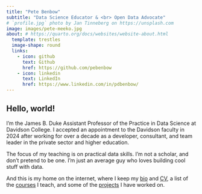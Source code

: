 ```yaml
---
title: "Pete Benbow"
subtitle: "Data Science Educator & <br> Open Data Advocate"
# `profile.jpg` photo by Jan Tinneberg on https://unsplash.com
image: images/pete-meeko.jpg
about: # https://quarto.org/docs/websites/website-about.html
  template: trestles
  image-shape: round
  links:
    - icon: github
      text: Github
      href: https://github.com/pebenbow
    - icon: linkedin
      text: LinkedIn
      href: https://www.linkedin.com/in/pdbenbow/
---
```


## Hello, world!

I’m the James B. Duke Assistant Professor of the Practice in Data Science at Davidson College. 
I accepted an appointment to the Davidson faculty in 2024 after working for over a decade 
as a developer, consultant, and team leader in the private sector and higher education.

The focus of my teaching is on practical data skills. I'm not a scholar, and don't 
pretend to be one. I'm just an average guy who loves building cool stuff with data.

And this is my home on the internet, where I keep my [bio](bio.qmd) and [CV](cv.qmd), a list of the
[courses](courses.qmd) I teach, and some of the [projects](projects.qmd) I have worked on.